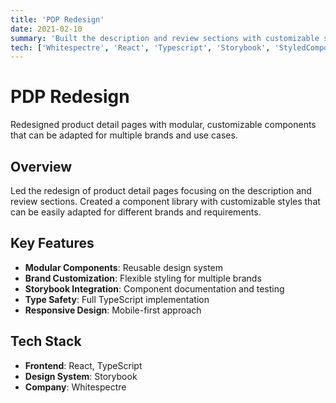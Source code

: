 ```yaml
---
title: 'PDP Redesign'
date: 2021-02-10
summary: 'Built the description and review sections with customizable styles to be used for several brands.'
tech: ['Whitespectre', 'React', 'Typescript', 'Storybook', 'StyledComponents']
---
```


# PDP Redesign

Redesigned product detail pages with modular, customizable components that can be adapted for multiple brands and use cases.

## Overview

Led the redesign of product detail pages focusing on the description and review sections. Created a component library with customizable styles that can be easily adapted for different brands and requirements.

## Key Features

- **Modular Components**: Reusable design system
- **Brand Customization**: Flexible styling for multiple brands
- **Storybook Integration**: Component documentation and testing
- **Type Safety**: Full TypeScript implementation
- **Responsive Design**: Mobile-first approach

## Tech Stack

- **Frontend**: React, TypeScript
- **Design System**: Storybook
- **Company**: Whitespectre
